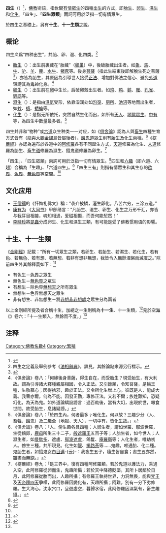{{佛教}}

'''四生'''（{{lang-sa|catur-yoni}}）<ref>{{cite wikisource|editor=[[丁福保|丁福保]]|chapter=四生|wslink=佛學大辭典|wslanguage=zh|plaintitle=《[[佛學大辭典|佛學大辭典]]》|year=1922}}</ref>，[[佛教|佛教]]術語，指世間[[有情|有情]][[眾生|眾生]]的四種[[生_(佛教)|出生]]的方式，即[[胎生_(佛教)|胎生]]、[[卵生_(佛教)|卵生]]、[[濕生|濕生]]和[[化生|化生]]。「四生」、「'''四生眾類'''」兩詞可用於泛指一切有情眾生。

於四生之基礎上，另有'''十生'''、'''十一生類'''之說。

==概论==
四生义爲“四种出生”，共胎、卵、湿、化四类。<ref>四生之定義及舉例參考《[[法相辭典|法相辭典]]》，詳見{{cite book|author=[[朱芾煌|朱芾煌]]|date=1987|title=〈四生〉|work=《法相大辭典》|pages=|location=臺北市|publisher=新文豐|isbn=|language=zh-tw}}，其餘論點來源另行標示。</ref>

*[[胎生_(佛教)|胎生]]（{{lang-sa|jarāyu-ja}}）：出生前裹藏在“胎藏”（[[卵巢|卵巢]]）中，後破胎藏出生者。如[[象|象]]、[[馬|馬]]、[[牛|牛]]、[[驴|驴]]、[[羊|羊]]、[[鹿|鹿]]、[[水牛|水牛]]、[[豕|猪豕]]等。後身[[菩薩|菩薩]]（指此生結束後即解脫生死之菩薩<ref>{{cite wikisource|editor=[[丁福保|丁福保]]|chapter=最後身菩薩|wslink=佛學大辭典|wslanguage=zh|plaintitle=《[[佛學大辭典|佛學大辭典]]》|year=1922}}</ref>）亦皆為胎生，其原因為引導世人接受[[正法_(佛教)|正法]]、增加對佛法之信心、避免[[外道|外道]]毀謗其為[[鬼神|鬼神]]化身。<ref>《俱舍論》卷八：「何緣後身菩薩，得生自在，而受胎生？現受胎生，有大利故。謂為引導諸大釋種親屬相因，令入正法。又引餘類，令知菩薩，是輪王種，生敬慕心；因得捨邪，趣於正法。又令所化生增上心。彼既是人，能成大義。我曹亦爾，何為不能。因發正勤，專修正法。又若不爾；族姓難知，恐疑幻化，為天為鬼。如外道論矯設謗言︰過百劫後，當有大幻，出現於世，噉食世間。故受胎生，息諸疑謗。」</ref>
*[[卵生_(佛教)|卵生]]（{{lang-sa|aṇḍa-ja}}）：出生前在[[卵|卵]]中生长，后破卵殼出生者。如[[鸡|鸡]]、[[鸭|鸭]]、[[鹅|鹅]]、[[雁|雁]]、[[孔雀|孔雀]]、[[鹦鹉|鹦鹉]]等。
*[[濕生|濕生]]（{{lang-sa|saṃsveda-ja}}）：是指由[[濕氣|濕氣]]受形，依靠湿润处如[[沟渠|沟渠]]、[[廁所|廁所]]、[[池|池]][[沼|沼]]等地而出生者，如[[蚊|蚊]]、[[蛾|蛾]]、[[蟋蟀|蟋蟀]]等。
*[[化生|化生]]（{{lang-sa|upa-pāduka}}）：是指无所依托，突然自然生化而出，如所有[[天人_(佛教)|天人]]、[[地獄_(佛教)|地獄眾生]]、[[中有|中有]]等，為四生中數量最多者。<ref>《俱舍論》卷八：「於四生內，何者最多﹖唯化生。何以故？三趣少分（人、畜牲、餓鬼）及二趣全（地獄、天人），一切中有，皆化生故。」</ref>

四生并非和“物种”或[[六道|六道]]众生种类一一对应，如《[[俱舍論|俱舍論]]》認為人與[[畜生|畜生]]四種生育方式皆有（[[那伽|龍]]與[[大鵬金翅鳥|大鵬金翅鳥]]皆屬後者），[[餓鬼道|餓鬼道]]眾生則有胎生及化生兩種。<ref>《俱舍論》卷八：「人、傍生趣各具四種：人卵生者，謂如世羅、鄔波世羅，生從鶴卵，[[s:佛學大辭典/毘舍佉優婆夷|鹿母]]所生三十二子，[[s:佛學大辭典/般遮羅|般遮羅王]]五百子等；人胎生者，如今世人；人濕生者，如[[s:佛學大辭典/頂生王|曼馱多]]、遮盧、[[鄔波遮盧|鄔波遮盧]]，鴿鬘、[[s:佛學大辭典/菴羅女|庵羅衛]]等；人化生者，唯劫初人。傍生三種，共所現見。化生如[[那伽|龍]]、[[揭路荼|揭路荼]]等……鬼趣，唯通胎、化二種。鬼胎生者，如餓鬼女白[[目連|目連]]-{云}-︰我夜生五子，隨生皆自食；晝生五亦然，雖盡而無飽。」</ref>《[[楞嚴經|楞嚴經]]》亦認為遍布於各道中的[[阿修羅_(佛教)|阿修羅]]各有不同誕生方式，[[天_(佛教)|天道]]修羅為化生、[[人道_(佛教)|人道]]修羅為胎生、[[畜生|畜生道]]修羅為濕生、餓鬼道修羅為卵生。<ref>《楞嚴經》卷九：「是三界中，復有四種阿修羅類。若於鬼道以護法力，乘通入空，此阿修羅從卵而生，鬼趣所攝；若於天中降德貶墜，其所卜居鄰於日月，此阿修羅從胎而出，人趣所攝；有修羅王執持世界，力洞無畏，能與[[梵天_(佛教)|梵王]]及[[天帝釋|天帝釋]][[四大天王|四天]]爭權，此阿修羅因變化有，天趣所攝；阿難。別有一分下劣修羅。生大海心，沈水穴口，旦遊虛空，暮歸水宿，此阿修羅因濕氣有，畜生趣攝。」</ref>

「四生」、「四生眾類」兩詞可用於泛指一切有情眾生。<ref name="佛光">{{cite book|author=慈怡法師主編|date=1988|title=〈四生〉|work=《佛光大辭典》|pages=|location=高雄縣大樹鄉|publisher=佛光|isbn=9789575433307|language=zh-tw}}</ref>四生和[[六趣|六趣]]（即六道、六趨）合稱為「生趣」、「六道四生」。<ref>{{cite book|author=慈怡法師主編|date=1988|title=〈生趣〉、〈六道四生〉|work=《佛光大辭典》|pages=|location=高雄縣大樹鄉|publisher=佛光|isbn=9789575433307|language=zh-tw}}</ref>「四生三有」則指有情眾生和其生存的[[欲界|欲界]]、[[色界|色界]]、[[無色界|無色界]]等空間。<ref name="佛光" />

==文化应用==
*[[王僧孺|王僧孺]]的《忏悔礼佛文》稱：“袭介披鳞，溼生卵化。八苦六穷，三涂五道。”
*[[康有为|康有为]] 《[[大同书|大同书]]》甲部绪言：“凡胎生、湿生、卵生、化生之万形千汇，亦皆与我耳目相接，魂知相通，爱磁相摄，而吾何能恝然！”
*[[李時珍|李時珍]]將[[昆蟲|昆蟲]]分成卵生、化生和濕生三類，有可能是受了佛教惯用语的影響。

==十生、十一生類==
《[[金剛經|金剛經]]》記載：“所有一切眾生之類，若卵生、若胎生、若濕生、若化生，若有色、若無色、若有想、若無想、若非有想非無想，我皆令入無餘涅槃而滅度之。”除前四生外其餘釋義如下：<ref name="佛學">{{cite wikisource|editor=[[丁福保|丁福保]]|chapter=十一生類|wslink=佛學大辭典|wslanguage=zh|plaintitle=《[[佛學大辭典|佛學大辭典]]》|year=1922}}</ref>

*有色生－[[色界|色界]]之眾生
*無色生－[[無色界|無色界]]之眾生
*有想生－除色界[[無想天|無想天]]之所有眾生
*無想生－色界無想天之眾生
*非有想生、非無想生－將[[非想非非想處|非想非非想處]]之眾生分為兩者

以上金剛經所提及者合稱十生，加總之一生則稱為'''十一生'''、十一生類，<ref>{{cite wikisource|editor=[[丁福保|丁福保]]|chapter=十生|wslink=佛學大辭典|wslanguage=zh|plaintitle=《[[佛學大辭典|佛學大辭典]]》|year=1922}}</ref>見於[[空海|空海]]《{{link-ja|性霊集}}》卷六：「十一生類入，無餘而不度。」<ref name="佛學"/>

==注释==
{{reflist}}

{{六道}}

[[Category:佛教名數4|Category:佛教名數4]]
[[Category:繁殖|Category:繁殖]]